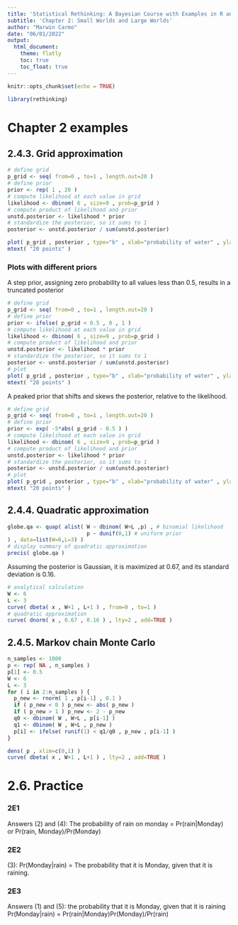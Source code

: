 ```yaml
---
title: 'Statistical Rethinking: A Bayesian Course with Examples in R and Stan'
subtitle: 'Chapter 2: Small Worlds and Large Worlds'
author: "Marwin Carmo"
date: "06/01/2022"
output: 
  html_document:
    theme: flatly
    toc: true
    toc_float: true
---
```


```r
knitr::opts_chunk$set(echo = TRUE)
```

```r
library(rethinking)
```

# Chapter 2 examples

## 2.4.3. Grid approximation

```r
# define grid 
p_grid <- seq( from=0 , to=1 , length.out=20 )
# define prior 
prior <- rep( 1 , 20 )
# compute likelihood at each value in grid 
likelihood <- dbinom( 6 , size=9 , prob=p_grid )
# compute product of likelihood and prior 
unstd.posterior <- likelihood * prior
# standardize the posterior, so it sums to 1 
posterior <- unstd.posterior / sum(unstd.posterior)
```

```r
plot( p_grid , posterior , type="b" , xlab="probability of water" , ylab="posterior probability" )
mtext( "20 points" )
```
### Plots with different priors

A step prior, assigning zero probability to all values less than 0.5, results in a truncated posterior

```r
# define grid 
p_grid <- seq( from=0 , to=1 , length.out=20 )
# define prior 
prior <- ifelse( p_grid < 0.5 , 0 , 1 )
# compute likelihood at each value in grid 
likelihood <- dbinom( 6 , size=9 , prob=p_grid )
# compute product of likelihood and prior 
unstd.posterior <- likelihood * prior
# standardize the posterior, so it sums to 1 
posterior <- unstd.posterior / sum(unstd.posterior)
# plot
plot( p_grid , posterior , type="b" , xlab="probability of water" , ylab="posterior probability" )
mtext( "20 points" )
```
A peaked prior that shifts and skews the posterior, relative to the likelihood.

```r
# define grid 
p_grid <- seq( from=0 , to=1 , length.out=20 )
# define prior 
prior <- exp( -5*abs( p_grid - 0.5 ) )
# compute likelihood at each value in grid 
likelihood <- dbinom( 6 , size=9 , prob=p_grid )
# compute product of likelihood and prior 
unstd.posterior <- likelihood * prior
# standardize the posterior, so it sums to 1 
posterior <- unstd.posterior / sum(unstd.posterior)
# plot
plot( p_grid , posterior , type="b" , xlab="probability of water" , ylab="posterior probability" )
mtext( "20 points" )
```

## 2.4.4. Quadratic approximation

```r
globe.qa <- quap( alist( W ~ dbinom( W+L ,p) , # binomial likelihood 
                         p ~ dunif(0,1) # uniform prior
) , data=list(W=6,L=3) )
# display summary of quadratic approximation 
precis( globe.qa )
```

Assuming the posterior is Gaussian, it is maximized at 0.67, and its standard deviation is 0.16.

```r
# analytical calculation 
W <- 6
L <- 3  
curve( dbeta( x , W+1 , L+1 ) , from=0 , to=1 ) 
# quadratic approximation 
curve( dnorm( x , 0.67 , 0.16 ) , lty=2 , add=TRUE )
```

## 2.4.5. Markov chain Monte Carlo

```r
n_samples <- 1000 
p <- rep( NA , n_samples ) 
p[1] <- 0.5 
W <- 6 
L <- 3 
for ( i in 2:n_samples ) { 
  p_new <- rnorm( 1 , p[i-1] , 0.1 ) 
  if ( p_new < 0 ) p_new <- abs( p_new ) 
  if ( p_new > 1 ) p_new <- 2 - p_new 
  q0 <- dbinom( W , W+L , p[i-1] ) 
  q1 <- dbinom( W , W+L , p_new ) 
  p[i] <- ifelse( runif(1) < q1/q0 , p_new , p[i-1] )
}
```

```r
dens( p , xlim=c(0,1) ) 
curve( dbeta( x , W+1 , L+1 ) , lty=2 , add=TRUE )
```

# 2.6. Practice

### 2E1

Answers (2) and (4): The probability of rain on monday = Pr(rain|Monday) or Pr(rain, Monday)/Pr(Monday)

### 2E2

(3): Pr(Monday|rain) = The probability that it is Monday, given that it is raining.

### 2E3

Answers (1) and (5): the probability that it is Monday, given that it is raining
Pr(Monday|rain) = Pr(rain|Monday)Pr(Monday)/Pr(rain)
